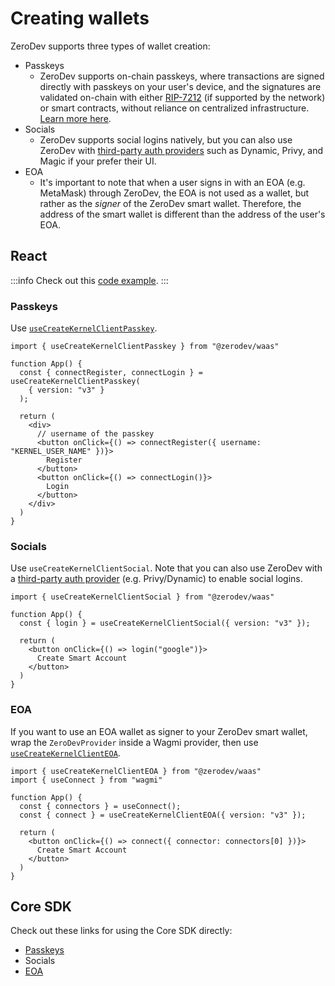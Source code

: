# Creating wallets

ZeroDev supports three types of wallet creation:

- Passkeys
  - ZeroDev supports on-chain passkeys, where transactions are signed directly with passkeys on your user's device, and the signatures are validated on-chain with either [RIP-7212](https://github.com/ethereum/RIPs/blob/master/RIPS/rip-7212.md) (if supported by the network) or smart contracts, without reliance on centralized infrastructure.  [Learn more here](/sdk/advanced/passkeys).
- Socials
  - ZeroDev supports social logins natively, but you can also use ZeroDev with [third-party auth providers](/sdk/signers/intro) such as Dynamic, Privy, and Magic if your prefer their UI.
- EOA
  - It's important to note that when a user signs in with an EOA (e.g. MetaMask) through ZeroDev, the EOA is not used as a wallet, but rather as the *signer* of the ZeroDev smart wallet.  Therefore, the address of the smart wallet is different than the address of the user's EOA.

## React

:::info
Check out this [code example](https://github.com/zerodevapp/waas-examples/tree/main/create-account).
:::

### Passkeys

Use [`useCreateKernelClientPasskey`](/react/use-create-kernelclient-passkey).

```tsx
import { useCreateKernelClientPasskey } from "@zerodev/waas"

function App() {
  const { connectRegister, connectLogin } = useCreateKernelClientPasskey(
    { version: "v3" }
  );

  return (
    <div>
      // username of the passkey
      <button onClick={() => connectRegister({ username: "KERNEL_USER_NAME" })}>
        Register
      </button>
      <button onClick={() => connectLogin()}>
        Login
      </button>
    </div>
  )
}

```

### Socials

Use `useCreateKernelClientSocial`.  Note that you can also use ZeroDev with a [third-party auth provider](/sdk/signers/intro) (e.g. Privy/Dynamic) to enable social logins.

```tsx
import { useCreateKernelClientSocial } from "@zerodev/waas"

function App() {
  const { login } = useCreateKernelClientSocial({ version: "v3" });

  return (
    <button onClick={() => login("google")}>
      Create Smart Account
    </button>
  )
}
```

### EOA

If you want to use an EOA wallet as signer to your ZeroDev smart wallet, wrap the `ZeroDevProvider` inside a Wagmi provider, then use [`useCreateKernelClientEOA`](/react/use-create-kernelclient-eoa).

```tsx
import { useCreateKernelClientEOA } from "@zerodev/waas"
import { useConnect } from "wagmi"

function App() {
  const { connectors } = useConnect();
  const { connect } = useCreateKernelClientEOA({ version: "v3" });

  return (
    <button onClick={() => connect({ connector: connectors[0] })}>
      Create Smart Account
    </button>
  )
}
```

## Core SDK

Check out these links for using the Core SDK directly:

- [Passkeys](/sdk/advanced/passkeys) 
- Socials
- [EOA](/sdk/core-api/create-account)
